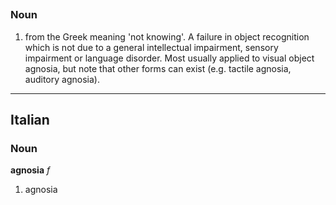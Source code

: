 =={{En}}==
===Noun===
#  from the Greek meaning 'not knowing'. A failure in object recognition which is not due to a general intellectual impairment, sensory impairment or language disorder. Most usually applied to visual object agnosia, but note that other forms can exist (e.g. tactile agnosia, auditory agnosia).
----

==Italian==
===Noun===
'''agnosia''' ''f''

# agnosia